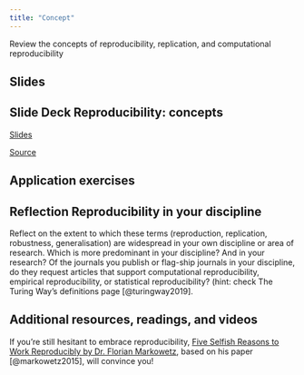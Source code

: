 ```yaml
---
title: "Concept"
---
```



Review the concepts of reproducibility, replication, and computational reproducibility


## Slides

::: {.callout-tip icon=false}
## **Slide Deck** Reproducibility: concepts

::: slides
[Slides](https://cgranell.githib.io/rrp/materials/01-historical-notes-slides.html)
:::

::: source
[Source](https://github.com/cgranell/rrp/tree/main/materials/01-historical-notes-slides.qmd)
:::

:::


## Application exercises

::: {.callout-note icon=false}
## **Reflection** Reproducibility in your discipline

::: reflect
Reflect on the extent to which these terms (reproduction, replication, robustness, generalisation) are widespread in your own discipline or area of research. Which is more predominant in your discipline? And in your research? Of the journals you publish or flag-ship journals in your discipline, do they request articles that support computational reproducibility, empirical reproducibility, or statistical reproducibility? (hint: check The Turing Way’s definitions page [@turingway2019].
:::
:::

## Additional resources, readings, and videos

::: video
If you’re still hesitant to embrace reproducibility, [Five Selfish Reasons to Work Reproducibly by Dr. Florian Markowetz](https://www.youtube.com/watch?v=yVT07Sukv9Q), based on his paper [@markowetz2015], will convince you!
:::




